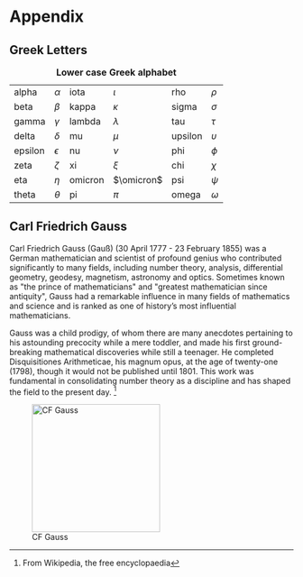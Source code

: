 # Appendix

## Greek Letters {#sec-greekletters}

::: center

|         |           |       |           |       |           |
|---------|-----------|-------|-----------|-------|-----------|
| alpha   | $\alpha$  |iota   | $\iota$   |rho    | $\rho$    | 
| beta    | $\beta$   |kappa  | $\kappa$  |sigma  | $\sigma$  | 
| gamma   | $\gamma$  |lambda | $\lambda$ |tau    | $\tau$    | 
| delta   | $\delta$  |mu     | $\mu$     |upsilon| $\upsilon$| 
| epsilon | $\epsilon$|nu     | $\nu$     |phi    | $\phi$    | 
| zeta    | $\zeta$   |xi     | $\xi$     |chi    | $\chi$    |  
| eta     | $\eta$    |omicron| $\omicron$|psi    | $\psi$    | 
| theta   | $\theta$  |pi     |$\pi$      |omega  | $\omega$  | 
: **Lower case Greek alphabet**
:::

## Carl Friedrich Gauss 

Carl Friedrich Gauss (Gauß) (30 April
1777 - 23 February 1855) was a German mathematician and scientist of
profound genius who contributed significantly to many fields, including
number theory, analysis, differential geometry, geodesy, magnetism,
astronomy and optics. Sometimes known as \"the prince of
mathematicians\" and \"greatest mathematician since antiquity\", Gauss
had a remarkable influence in many fields of mathematics and science and
is ranked as one of history's most influential mathematicians.

Gauss was a child prodigy, of whom there are many anecdotes pertaining
to his astounding precocity while a mere toddler, and made his first
ground-breaking mathematical discoveries while still a teenager. He
completed Disquisitiones Arithmeticae, his magnum opus, at the age of
twenty-one (1798), though it would not be published until 1801. This
work was fundamental in consolidating number theory as a discipline and
has shaped the field to the present day. [^2]

![CF Gauss](Gauss.jpg){width="6cm"}

[^2]: From Wikipedia, the free encyclopaedia


